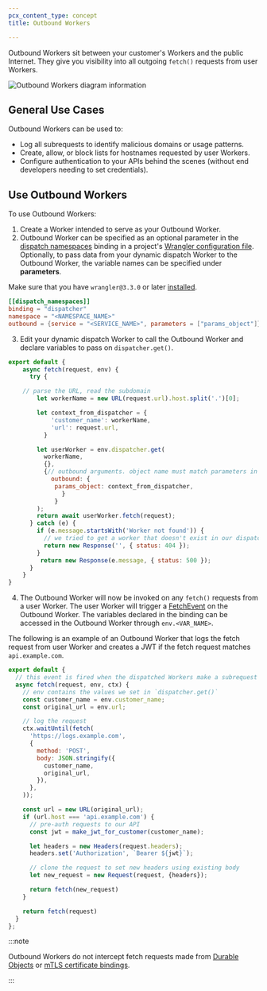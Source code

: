 ```yaml
---
pcx_content_type: concept
title: Outbound Workers

---
```



Outbound Workers sit between your customer's Workers and the public Internet. They give you visibility into all outgoing `fetch()` requests from user Workers.

![Outbound Workers diagram information](~/assets/images/cloudflare-for-platforms/outbound-worker-diagram.png)

## General Use Cases

Outbound Workers can be used to:

* Log all subrequests to identify malicious domains or usage patterns.
* Create, allow, or block lists for hostnames requested by user Workers.
* Configure authentication to your APIs behind the scenes (without end developers needing to set credentials).

## Use Outbound Workers

To use Outbound Workers:

1. Create a Worker intended to serve as your Outbound Worker.
2. Outbound Worker can be specified as an optional parameter in the [dispatch namespaces](/cloudflare-for-platforms/workers-for-platforms/get-started/configuration/#2-create-a-dispatch-namespace) binding in a project's [Wrangler configuration file](/workers/wrangler/configuration/). Optionally, to pass data from your dynamic dispatch Worker to the Outbound Worker, the variable names can be specified under **parameters**.

Make sure that you have `wrangler@3.3.0` or later [installed](/workers/wrangler/install-and-update/).

<WranglerConfig>

```toml
[[dispatch_namespaces]]
binding = "dispatcher"
namespace = "<NAMESPACE_NAME>"
outbound = {service = "<SERVICE_NAME>", parameters = ["params_object"]}
```

</WranglerConfig>

3. Edit your dynamic dispatch Worker to call the Outbound Worker and declare variables to pass on `dispatcher.get()`.

```js
export default {
	async fetch(request, env) {
	  try {

    // parse the URL, read the subdomain
		let workerName = new URL(request.url).host.split('.')[0];

		let context_from_dispatcher = {
			'customer_name': workerName,
			'url': request.url,
		  }

		let userWorker = env.dispatcher.get(
		  workerName,
		  {},
		  {// outbound arguments. object name must match parameters in the binding
			outbound: {
			 params_object: context_from_dispatcher,
			   }
			 }
		);
		return await userWorker.fetch(request);
	  } catch (e) {
		if (e.message.startsWith('Worker not found')) {
		  // we tried to get a worker that doesn't exist in our dispatch namespace
		  return new Response('', { status: 404 });
		}
		 return new Response(e.message, { status: 500 });
	  }
	}
}
```

4. The Outbound Worker will now be invoked on any `fetch()` requests from a user Worker. The user Worker will trigger a [FetchEvent](/workers/runtime-apis/handlers/fetch/) on the Outbound Worker. The variables declared in the binding can be accessed in the Outbound Worker through `env.<VAR_NAME>`.

The following is an example of an Outbound Worker that logs the fetch request from user Worker and creates a JWT if the fetch request matches `api.example.com`.

```js
export default {
  // this event is fired when the dispatched Workers make a subrequest
  async fetch(request, env, ctx) {
    // env contains the values we set in `dispatcher.get()`
    const customer_name = env.customer_name;
    const original_url = env.url;

    // log the request
    ctx.waitUntil(fetch(
      'https://logs.example.com',
      {
        method: 'POST',
        body: JSON.stringify({
          customer_name,
          original_url,
        }),
      },
    ));

    const url = new URL(original_url);
    if (url.host === 'api.example.com') {
      // pre-auth requests to our API
      const jwt = make_jwt_for_customer(customer_name);

      let headers = new Headers(request.headers);
      headers.set('Authorization', `Bearer ${jwt}`);

      // clone the request to set new headers using existing body
      let new_request = new Request(request, {headers});

      return fetch(new_request)
    }

    return fetch(request)
  }
};
```

:::note


Outbound Workers do not intercept fetch requests made from [Durable Objects](/durable-objects/) or [mTLS certificate bindings](/workers/runtime-apis/bindings/mtls/).


:::
